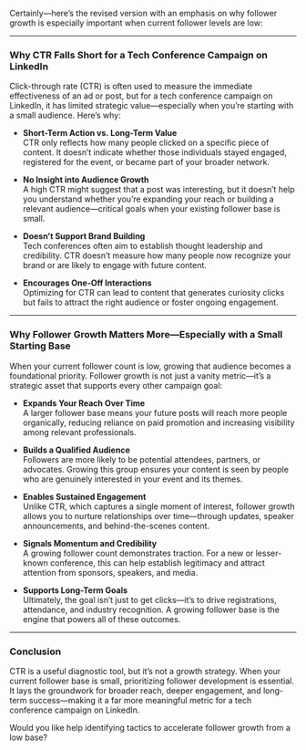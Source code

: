 Certainly—here’s the revised version with an emphasis on why follower growth is especially important when current follower levels are low:

---

### Why CTR Falls Short for a Tech Conference Campaign on LinkedIn

Click-through rate (CTR) is often used to measure the immediate effectiveness of an ad or post, but for a tech conference campaign on LinkedIn, it has limited strategic value—especially when you're starting with a small audience. Here's why:

- **Short-Term Action vs. Long-Term Value**  
  CTR only reflects how many people clicked on a specific piece of content. It doesn't indicate whether those individuals stayed engaged, registered for the event, or became part of your broader network.

- **No Insight into Audience Growth**  
  A high CTR might suggest that a post was interesting, but it doesn't help you understand whether you're expanding your reach or building a relevant audience—critical goals when your existing follower base is small.

- **Doesn’t Support Brand Building**  
  Tech conferences often aim to establish thought leadership and credibility. CTR doesn’t measure how many people now recognize your brand or are likely to engage with future content.

- **Encourages One-Off Interactions**  
  Optimizing for CTR can lead to content that generates curiosity clicks but fails to attract the right audience or foster ongoing engagement.

---

### Why Follower Growth Matters More—Especially with a Small Starting Base

When your current follower count is low, growing that audience becomes a foundational priority. Follower growth is not just a vanity metric—it’s a strategic asset that supports every other campaign goal:

- **Expands Your Reach Over Time**  
  A larger follower base means your future posts will reach more people organically, reducing reliance on paid promotion and increasing visibility among relevant professionals.

- **Builds a Qualified Audience**  
  Followers are more likely to be potential attendees, partners, or advocates. Growing this group ensures your content is seen by people who are genuinely interested in your event and its themes.

- **Enables Sustained Engagement**  
  Unlike CTR, which captures a single moment of interest, follower growth allows you to nurture relationships over time—through updates, speaker announcements, and behind-the-scenes content.

- **Signals Momentum and Credibility**  
  A growing follower count demonstrates traction. For a new or lesser-known conference, this can help establish legitimacy and attract attention from sponsors, speakers, and media.

- **Supports Long-Term Goals**  
  Ultimately, the goal isn’t just to get clicks—it’s to drive registrations, attendance, and industry recognition. A growing follower base is the engine that powers all of these outcomes.

---

### Conclusion

CTR is a useful diagnostic tool, but it’s not a growth strategy. When your current follower base is small, prioritizing follower development is essential. It lays the groundwork for broader reach, deeper engagement, and long-term success—making it a far more meaningful metric for a tech conference campaign on LinkedIn.

Would you like help identifying tactics to accelerate follower growth from a low base?
